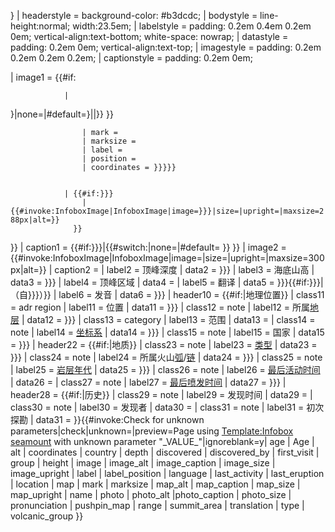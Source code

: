 {{Infobox
| bodyclass   = vcard
| abovestyle  = background-color:#b3dcdc;
| aboveclass  = fn org
| above       = {{{name|{{{Name|}}}}}}
| headerstyle = background-color: #b3dcdc;
| bodystyle   = line-height:normal; width:23.5em;
| labelstyle  = padding: 0.2em 0.4em 0.2em 0em; vertical-align:text-bottom; white-space: nowrap;
| datastyle   = padding: 0.2em 0em; vertical-align:text-top;
| imagestyle  = padding: 0.2em 0.2em 0.2em 0.2em;
| captionstyle = padding: 0.2em 0em;

| image1 = {{#if:{{{pushpin_map|}}}
             | <div style="padding:0.2em 0.2em {{#if:{{{map_caption|}}}{{{location|}}}|0.5em|0.2em}} 0.2em;">{{location map|{{{pushpin_map}}}
                 | border = infobox | float = center
                 | alt = {{{map_alt|}}}
                 | default_width = 256
                 | max_width = 288
                 | width = {{{map_size|}}}
                 | caption = {{#switch:{{{map_caption|{{{Map caption|}}}}}}|none=|#default={{if empty|{{{map_caption|{{{Map caption|}}}}}}|{{{location|}}}|}} }}
                 | mark = {{if empty|{{{mark|}}}|Red triangle with thick white border.svg}}
                 | marksize = {{if empty|{{{marksize|}}}|16}}
                 | label = {{{label|}}}
                 | position ={{{label_position|}}}
                 | coordinates = {{{coordinates|{{{Coordinates|}}}}}}}}
            </div>
             | {{#if:{{{map|{{{Map|}}}}}}
                 |{{#invoke:InfoboxImage|InfoboxImage|image={{{map|{{{Map|}}}}}}|size={{if empty|{{{map_size|}}}|frameless}}|upright={{{map_upright|1.16}}}|maxsize=288px|alt={{{map_alt|}}}}}
               }}
}}
| caption1     = {{#if:{{{map|{{{Map|}}}}}}|{{#switch:{{{map_caption|}}}|none=|#default={{if empty|{{{map_caption|}}}||{{{location|}}} }} }} }}
| image2       = {{#invoke:InfoboxImage|InfoboxImage|image={{if empty|{{{photo|}}}|{{{image|}}}}}|size={{if empty|{{{photo_size|}}}|{{{image_size|}}}|frameless}}|upright={{if empty|{{{image_upright|}}}|{{{photo_upright|}}}|1.21}}|maxsize=300px|alt={{if empty|{{{image_alt|}}}|{{{photo_alt|}}}}}}}
| caption2     = {{if empty|{{{image_caption|}}}|{{{photo_caption|}}}}}
| label2      = 顶峰深度
| data2       = {{{depth|{{{Depth|}}}}}}
| label3      = 海底山高
| data3       = {{{height|{{{Height|}}}}}}
| label4      = 顶峰区域
| data4       = {{{summit_area|}}}
| label5      = 翻译
| data5       = {{{translation|{{{Translation|}}}}}}{{#if:{{{language|{{{Language|}}}}}}|（自{{{language|{{{Language|}}}}}}）}}
| label6      = 发音
| data6       = {{{pronunciation|{{{Pronunciation|}}}}}}
| header10     = {{#if:{{{location|}}}{{{Location|}}}{{{group|}}}{{{Group|}}}{{{range|}}}{{{coordinates|}}}{{{Coordinates|}}}{{{country|}}}|地理位置}}
| class11      = adr region
| label11      = 位置
| data11       = {{{location|{{{Location|}}}}}}
| class12      = note
| label12      = 所属[[地层]]
| data12       = {{{group|{{{Group|}}}}}}
| class13      = category
| label13      = 范围
| data13       = {{{range|}}}
| class14      = note
| label14      = [[地理坐标系|坐标系]]
| data14      = {{{coordinates|{{{Coordinates|}}}}}}
| class15     = note
| label15     = 国家
| data15      = {{{country|{{{Country|}}}}}}
| header22    = {{#if:{{{type|}}}{{{volcanic_group|}}}{{{Volcanic group|}}}{{{age|}}}{{{last_activity|}}}{{{last_eruption|}}}|地质}}
| class23     = note
| label23     = [[山脈類型列表|类型]]
| data23      = {{{type|{{{Type|}}}}}}
| class24     = note
| label24     = 所属火山[[火山弧|弧]]/[[火山带|链]]
| data24      = {{{volcanic_group|{{{Volcanic group|}}}}}}
| class25     = note
| label25     = [[地质年代|岩层年代]]
| data25      = {{{age|{{{Age|}}}}}}
| class26     = note
| label26     = [[火山作用|最后活动时间]]
| data26      = {{{last_activity|}}}
| class27     = note
| label27     = [[火山|最后喷发时间]]
| data27      = {{{last_eruption|{{{Last eruption|}}}}}}
| header28    = {{#if:{{{discovered|}}}{{{discovered_by|}}}{{{first_visit|}}}|历史}}
| class29     = note
| label29     = 发现时间
| data29      = {{{discovered|}}}
| class30     = note
| label30     = 发现者
| data30      = {{{discovered_by|}}}
| class31     = note
| label31     = 初次探勘
| data31      = {{{first_visit|}}}
}}{{#invoke:Check for unknown parameters|check|unknown={{main other|[[Category:Pages using infobox seamount with unknown parameters|_VALUE_{{PAGENAME}}]]}}|preview=Page using [[Template:Infobox seamount]] with unknown parameter "_VALUE_"|ignoreblank=y| age | Age | alt | coordinates | country | depth | discovered | discovered_by | first_visit | group | height | image | image_alt | image_caption | image_size | image_upright | label | label_position | language | last_activity | last_eruption | location | map | mark | marksize | map_alt | map_caption | map_size | map_upright | name | photo | photo_alt |photo_caption | photo_size | pronunciation | pushpin_map | range | summit_area | translation | type | volcanic_group }}<noinclude>
{{documentation}}
<!-- Add categories to the /doc subpage, not here! -->
</noinclude>